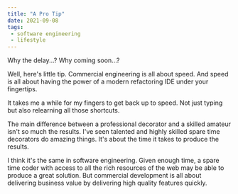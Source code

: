 ```yaml
---
title: "A Pro Tip"
date: 2021-09-08
tags:
 - software engineering
 - lifestyle
---
```


Why the delay...? Why coming soon...?

Well, here's little tip. Commercial engineering is all about speed. And speed is all about having the power of a
modern refactoring IDE under your fingertips.

It takes me a while for my fingers to get back up to speed. Not just typing but also relearning all those shortcuts.

The main difference between a professional decorator and a skilled amateur isn't so much the results. I've seen talented
and highly skilled spare time decorators do amazing things. It's about the time it takes to produce the results.

I think it's the same in software engineering. Given enough time, a spare time coder with access to all the rich
resources of the web may be able to produce a great solution. But commercial development is all about delivering
business value by delivering high quality features quickly.
